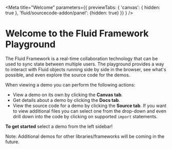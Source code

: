 
<Meta title="Welcome" parameters={{ previewTabs: { 'canvas': { hidden: true }, 'fluid/sourcecode-addon/panel': {hidden: true} }} } />

# Welcome to the Fluid Framework Playground

The Fluid Framework is a real-time collaboration technology that can be used to sync state between multiple users.
The playground provides a way to interact with Fluid objects running side by side in the browser, see what's possible,
and even explore the source code for the demos. 

When viewing a demo you can perform the following actions:

* View a demo on its own by clicking the **Canvas tab**.
* Get details about a demo by clicking the **Docs tab**. 
* View the source code for a demo by clicking the **Source tab**. If you want to view additional files you can select one from the drop-down 
and even drill down into the code by clicking on supported `import` statements.

**To get started** select a demo from the left sidebar!

Note: Additional demos for other libraries/frameworks will be coming in the future.

<br />

<img data-gifffer="fluid-collab.gif" data-gifffer-alt="Gif demo of the Brainstorm application" data-gifffer-duration="0" />
